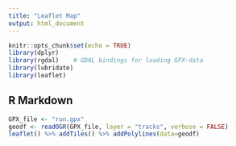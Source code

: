 ```yaml
---
title: "Leaflet Map"
output: html_document
---
```


```r
knitr::opts_chunk$set(echo = TRUE)
library(dplyr)
library(rgdal)    # GDAL bindings for loading GPX-data
library(lubridate)
library(leaflet)
```

## R Markdown

```r

GPX_file <- "run.gpx"
geodf <- readOGR(GPX_file, layer = "tracks", verbose = FALSE)
leaflet() %>% addTiles() %>% addPolylines(data=geodf)
```
